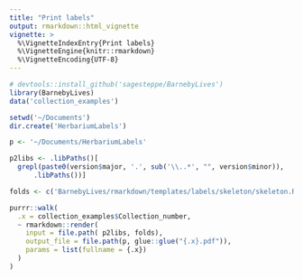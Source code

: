 ```yaml
---
title: "Print labels"
output: rmarkdown::html_vignette
vignette: >
  %\VignetteIndexEntry{Print labels}
  %\VignetteEngine{knitr::rmarkdown}
  %\VignetteEncoding{UTF-8}
---
```


```r
# devtools::install_github('sagesteppe/BarnebyLives')
library(BarnebyLives)
data('collection_examples')
```

```r
setwd('~/Documents')
dir.create('HerbariumLabels')
```


```r

p <- '~/Documents/HerbariumLabels'

p2libs <- .libPaths()[ 
  grepl(paste0(version$major, '.', sub('\\..*', "", version$minor)), 
      .libPaths())]

folds <- c('BarnebyLives/rmarkdown/templates/labels/skeleton/skeleton.Rmd')

purrr::walk(
  .x = collection_examples$Collection_number,
  ~ rmarkdown::render(
    input = file.path( p2libs, folds),
    output_file = file.path(p, glue::glue("{.x}.pdf")),
    params = list(fullname = {.x})
  )
)

```

